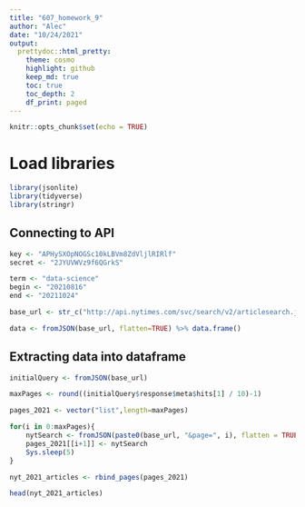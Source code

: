 ```yaml
---
title: "607_homework_9"
author: "Alec"
date: "10/24/2021"
output: 
  prettydoc::html_pretty:
    theme: cosmo
    highlight: github
    keep_md: true
    toc: true
    toc_depth: 2
    df_print: paged
---
```


```r
knitr::opts_chunk$set(echo = TRUE)
```

# Load libraries

```r
library(jsonlite)
library(tidyverse)
library(stringr)
```


## Connecting to API

```r
key <- "APHySXOpNOGSc10kLBVm8ZdVljlRIRlf"
secret <- "2JYUVWVz9f6QGrkS"
```

```r
term <- "data-science"
begin <- "20210816"
end <- "20211024"
```

```r
base_url <- str_c("http://api.nytimes.com/svc/search/v2/articlesearch.json?q=", term, "&begin_date=", begin, "&end_date=", end, "&facet_filter=true&api-key=", key, sep="")
```

```r
data <- fromJSON(base_url, flatten=TRUE) %>% data.frame()
```

## Extracting data into dataframe

```r
initialQuery <- fromJSON(base_url)

maxPages <- round((initialQuery$response$meta$hits[1] / 10)-1) 

pages_2021 <- vector("list",length=maxPages)

for(i in 0:maxPages){
    nytSearch <- fromJSON(paste0(base_url, "&page=", i), flatten = TRUE) %>% data.frame()
    pages_2021[[i+1]] <- nytSearch
    Sys.sleep(5)
}
```

```r

nyt_2021_articles <- rbind_pages(pages_2021)

```

```r
head(nyt_2021_articles)
```



